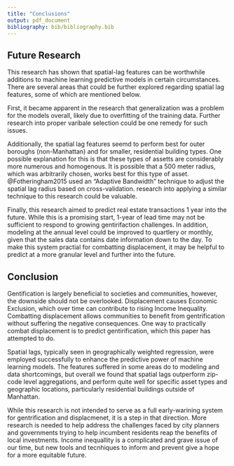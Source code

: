 ```yaml
---
title: "Conclusions"
output: pdf_document
bibliography: bib/bibliography.bib
---
```


## Future Research

This research has shown that spatial-lag features can be worthwhile additions to machine learning predictive models in certain circumstances. There are several areas that could be further explored regarding spatial lag features, some of which are mentioned below. 

First, it became apparent in the research that generalization was a problem for the models overall, likely due to overfitting of the training data. Further research into proper varibale selection could be one remedy for such issues.

Additionally, the spatial lag features seemd to perform best for outer boroughs (non-Manhattan) and for smaller, residential building types. One possible explanation for this is that these types of assetts are considerably more numerous and homogenous. It is possible that a 500 meter radius, which was arbitrarily chosen, works best for this type of asset. @Fotheringham2015 used an "Adaptive Bandwidth" technique to adjust the spatial lag radius based on cross-validation. research into applying a similar technique to this research could be valuable. 

Finally, this research aimed to predict real estate transactions 1 year into the future. While this is a promising start, 1-year of lead time may not be sufficient to respond to growing gentirifaction challenges. In addition, modeling at the annual level could be improved to quartlery or monthly, given that the sales data contains date information down to the day. To make this system practial for combatting displacement, it may be helpful to predict at a more granular level and further into the future. 

## Conclusion

Gentification is largely beneficial to societies and communities, however, the downside should not be overlooked. Displacement causes Economic Exclusion, which over time can contribute to rising Income Inequality. Combatting displacement allows communities to benefit from gentrification without suffering the negative consequences. One way to practically combat displacement is to predict gentirification, which this paper has attempted to do.  

Spatial lags, typically seen in geographically weighted regression, were employed successfully to enhance the predictive power of machine learning models. The features suffered in some areas do to modeling and data shortcomings, but overall we found that spatial lags outperform zip-code level aggregations, and perform quite well for specific asset types and geographic locations, particularly residential buildings outside of Manhattan. 

While this research is not intended to serve as a full early-warining system for gentrification and displacmenet, it is a step in that direction. More research is needed to help address the challenges faced by city planners and governments trying to help incumbent residents reap the benefits of local investments. Income inequallity is a complicated and grave issue of our time, but new tools and tecnhiques to inform and prevent give a hope for a more equitable future. 





